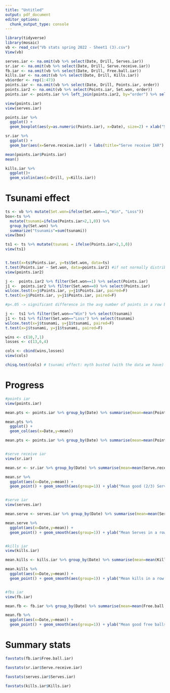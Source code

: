 ```yaml
---
title: "Untitled"
output: pdf_document
editor_options: 
  chunk_output_type: console
---
```


```r
library(tidyverse)
library(mosaic)
vb <- read_csv("Vb stats spring 2022 - Sheet1 (3).csv")
View(vb)
```

```r
serves.iar <- na.omit(vb %>% select(Date, Drill, Serves.iar))
sr.iar <- na.omit(vb %>% select(Date, Drill, Serve.receive.iar))
fb.iar <- na.omit(vb %>% select(Date, Drill, Free.ball.iar))
kills.iar <- na.omit(vb %>% select(Date, Drill, Kills.iar))
vb$order <- rep(1:473)
points.iar <- na.omit(vb %>% select(Date, Drill, Points.iar, order))
points.iar2 <- na.omit(vb %>% select(Points.iar, Set.won, order))
points.iar <- points.iar %>% left_join(points.iar2, by="order") %>% select(-c(4,5)) %>% rename("Points.iar"="Points.iar.x")

view(points.iar)
view(serves.iar)
```

```r
points.iar %>%
  ggplot() +
  geom_boxplot(aes(y=as.numeric(Points.iar), x=Date), size=2) + xlab("Score") + theme(text = element_text(size = 20))

sr.iar %>% 
  ggplot() +
  geom_bar(aes(x=Serve.receive.iar)) + labs(title="Serve receive IAR")

mean(points.iar$Points.iar)
mean()

kills.iar %>% 
  ggplot()+
  geom_violin(aes(x=Drill, y=Kills.iar))
```


# Tsunami effect

```r
ts <- vb %>% mutate(Set.won=ifelse(Set.won==1,"Win", "Loss"))
box<-ts %>% 
  mutate(tsunami=ifelse(Points.iar>2,1,0)) %>% 
  group_by(Set.won) %>% 
  summarize("tsunamis"=sum(tsunami))
view(box)

ts1 <- ts %>% mutate(tsunami = ifelse(Points.iar>2,1,0))
view(ts1)


t.test(x=ts$Points.iar, y=ts$Set.won, data=ts)
t.test(Points.iar ~ Set.won, data=points.iar2) #if not normally distributed, t.test not as accurate. T.test likely to yield a p value that is lower or higher than what it should be?
view(points.iar2)

j <-  points.iar2 %>% filter(Set.won==1) %>% select(Points.iar)
j1 <-  points.iar2 %>% filter(Set.won==0) %>% select(Points.iar)
wilcox.test(x=j$Points.iar, y=j1$Points.iar, paired=F)
t.test(x=j$Points.iar, y=j1$Points.iar, paired=F)

#p<.05 -> significant difference in the avg number of points in a row between sets won vs sets lost (no surprise)

j <-  ts1 %>% filter(Set.won=="Win") %>% select(tsunami)
j1 <- ts1 %>% filter(Set.won=="Loss") %>% select(tsunami)
wilcox.test(x=j$tsunami, y=j1$tsunami, paired=F)
t.test(x=j$tsunami, y=j1$tsunami, paired=F)

wins <- c(10,7,1)
losses <- c(13,6,4)

cols <- cbind(wins,losses)
view(cols)

chisq.test(cols) # tsunami effect: myth busted (with the data we have)
```


# Progress

```r
#points iar
view(points.iar)

mean.pts <- points.iar %>% group_by(Date) %>% summarise(mean=mean(Points.iar))

mean.pts %>% 
  ggplot() +
  geom_col(aes(x=Date,y=mean))

mean.pts <- points.iar %>% group_by(Date) %>% summarise(mean=mean(Points.iar))


#serve receive iar
view(sr.iar)

mean.sr <- sr.iar %>% group_by(Date) %>% summarise(mean=mean(Serve.receive.iar))

mean.sr %>% 
  ggplot(aes(x=Date,y=mean)) +
  geom_point() + geom_smooth(aes(group=1)) + ylab("Mean good (2/3) Serve Receive balls in a row") + theme(text = element_text(size = 15))


#serve iar
view(serves.iar)

mean.serve <- serves.iar %>% group_by(Date) %>% summarise(mean=mean(Serves.iar))

mean.serve %>% 
  ggplot(aes(x=Date,y=mean)) +
  geom_point() + geom_smooth(aes(group=1)) + ylab("Mean Serves in a row (before error)") + theme(text = element_text(size = 15))


#kills iar
view(kills.iar)

mean.kills <- kills.iar %>% group_by(Date) %>% summarise(mean=mean(Kills.iar))

mean.kills %>% 
  ggplot(aes(x=Date,y=mean)) +
  geom_point() + geom_smooth(aes(group=1)) + ylab("Mean kills in a row (both sides of court)") + theme(text = element_text(size = 15))


#fbs iar
view(fb.iar)

mean.fb <- fb.iar %>% group_by(Date) %>% summarise(mean=mean(Free.ball.iar))

mean.fb %>% 
  ggplot(aes(x=Date,y=mean)) +
  geom_point() + geom_smooth(aes(group=1)) + ylab("Mean good free balls passes in a row (both sides of court)") + theme(text = element_text(size = 15)) +ylim(0,30)
```


# Summary stats

```r
favstats(fb.iar$Free.ball.iar)

favstats(sr.iar$Serve.receive.iar)

favstats(serves.iar$Serves.iar)

favstats(kills.iar$Kills.iar)
```

